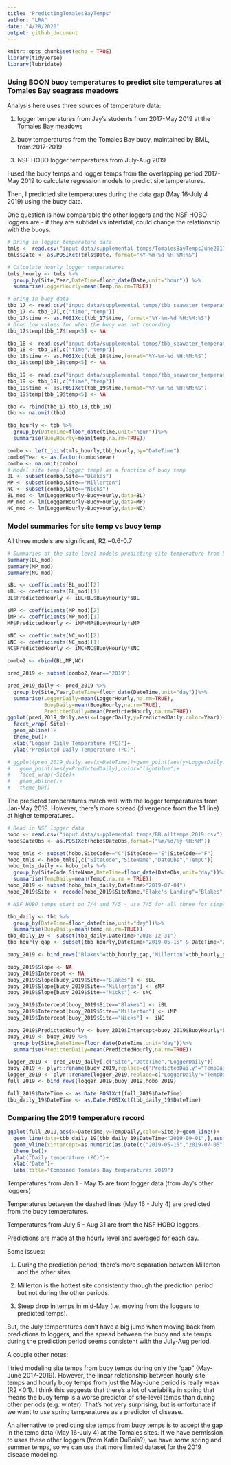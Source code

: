 ```yaml
---
title: "PredictingTomalesBayTemps"
author: "LRA"
date: "4/28/2020"
output: github_document
---
```


```r
knitr::opts_chunk$set(echo = TRUE)
library(tidyverse)
library(lubridate)

```

### Using BOON buoy temperatures to predict site temperatures at Tomales Bay seagrass meadows

Analysis here uses three sources of temperature data:

(1) logger temperatures from Jay's students from 2017-May 2019 at the Tomales Bay meadows

(2) buoy temperatures from the Tomales Bay buoy, maintained by BML, from 2017-2019

(3) NSF HOBO logger temperatures from July-Aug 2019

I used the buoy temps and logger temps from the overlapping period 2017-May 2019 to calculate regression models to predict site temperatures.

Then, I predicted site temperatures during the data gap (May 16-July 4 2019) using the buoy data.

One question is how comparable the other loggers and the NSF HOBO loggers are - if they are subtidal vs intertidal, could change the relationship with the buoys.

```r
# Bring in logger temperature data
tmls <- read.csv("input data/supplemental temps/TomalesBayTempsJune2017toApril2019.csv")
tmls$Date <- as.POSIXct(tmls$Date, format="%Y-%m-%d %H:%M:%S")

# Calculate hourly logger temperatures
tmls_hourly <- tmls %>%
  group_by(Site,Year,DateTime=floor_date(Date,unit="hour")) %>%
  summarise(LoggerHourly=mean(Temp,na.rm=TRUE))

# Bring in buoy data
tbb_17 <- read.csv("input data/supplemental temps/tbb_seawater_temperature_2017_hourly.csv",col.names=c("","time","","temp"))
tbb_17 <- tbb_17[,c("time","temp")]
tbb_17$time <- as.POSIXct(tbb_17$time, format="%Y-%m-%d %H:%M:%S")
# Drop low values for when the buoy was not recording
tbb_17$temp[tbb_17$temp<5] <- NA

tbb_18 <- read.csv("input data/supplemental temps/tbb_seawater_temperature_2018_hourly.csv",col.names = c("","time","","temp"))
tbb_18 <- tbb_18[,c("time","temp")]
tbb_18$time <- as.POSIXct(tbb_18$time,format="%Y-%m-%d %H:%M:%S")
tbb_18$temp[tbb_18$temp<5] <- NA

tbb_19 <- read.csv("input data/supplemental temps/tbb_seawater_temperature_2019_hourly.csv",col.names = c("","time","","temp"))
tbb_19 <- tbb_19[,c("time","temp")]
tbb_19$time <- as.POSIXct(tbb_19$time,format="%Y-%m-%d %H:%M:%S")
tbb_19$temp[tbb_19$temp<5] <- NA

tbb <- rbind(tbb_17,tbb_18,tbb_19)
tbb <- na.omit(tbb)

tbb_hourly <- tbb %>%
  group_by(DateTime=floor_date(time,unit="hour"))%>%
  summarise(BuoyHourly=mean(temp,na.rm=TRUE))

combo <- left_join(tmls_hourly,tbb_hourly,by="DateTime")
combo$Year <- as.factor(combo$Year)
combo <- na.omit(combo)
# Model site temp (logger temp) as a function of buoy temp
BL <- subset(combo,Site=="Blakes")
MP <- subset(combo,Site=="Millerton")
NC <- subset(combo,Site=="Nicks")
BL_mod <- lm(LoggerHourly~BuoyHourly,data=BL)
MP_mod <- lm(LoggerHourly~BuoyHourly,data=MP)
NC_mod <- lm(LoggerHourly~BuoyHourly,data=NC)
```

### Model summaries for site temp vs buoy temp

All three models are significant, R2 ~0.6-0.7

```r
# Summaries of the site level models predicting site temperature from buoy temperature
summary(BL_mod)
summary(MP_mod)
summary(NC_mod)
```

```r
sBL <- coefficients(BL_mod)[2]
iBL <- coefficients(BL_mod)[1]
BL$PredictedHourly <- iBL+BL$BuoyHourly*sBL

sMP <- coefficients(MP_mod)[2]
iMP <- coefficients(MP_mod)[1]
MP$PredictedHourly <- iMP+MP$BuoyHourly*sMP

sNC <- coefficients(NC_mod)[2]
iNC <- coefficients(NC_mod)[1]
NC$PredictedHourly <- iNC+NC$BuoyHourly*sNC

combo2 <- rbind(BL,MP,NC)

pred_2019 <- subset(combo2,Year=="2019")

pred_2019_daily <- pred_2019 %>%
  group_by(Site,Year,DateTime=floor_date(DateTime,unit="day"))%>%
  summarise(LoggerDaily=mean(LoggerHourly,na.rm=TRUE),
            BuoyDaily=mean(BuoyHourly,na.rm=TRUE),
            PredictedDaily=mean(PredictedHourly,na.rm=TRUE))
ggplot(pred_2019_daily,aes(x=LoggerDaily,y=PredictedDaily,color=Year))+geom_point()+
  facet_wrap(~Site)+
  geom_abline()+
  theme_bw()+
  xlab("Logger Daily Temperature (ºC)")+
  ylab("Predicted Daily Temperature (ºC)")

# ggplot(pred_2019_daily,aes(x=DateTime))+geom_point(aes(y=LoggerDaily),color="darkblue")+
#   geom_point(aes(y=PredictedDaily),color="lightblue")+
#   facet_wrap(~Site)+
#   geom_abline()+
#   theme_bw()
```

The predicted temperatures match well with the logger temperatures from Jan-May 2019. However, there's more spread (divergence from the 1:1 line) at higher temperatures.

```r
# Read in NSF logger data
hobo <- read.csv("input data/supplemental temps/BB.alltemps.2019.csv")
hobo$DateObs <- as.POSIXct(hobo$DateObs,format=("%m/%d/%y %H:%M"))

hobo_tmls <- subset(hobo,SiteCode=="C"|SiteCode=="E"|SiteCode=="F")
hobo_tmls <- hobo_tmls[,c("SiteCode","SiteName","DateObs","TempC")]
hobo_tmls_daily <- hobo_tmls %>%
  group_by(SiteCode,SiteName,DateTime=floor_date(DateObs,unit="day"))%>%
  summarise(TempDaily=mean(TempC,na.rm = TRUE))
hobo_2019 <- subset(hobo_tmls_daily,DateTime>"2019-07-04")
hobo_2019$Site <- recode(hobo_2019$SiteName,"Blake's Landing"="Blakes","Millerton Point"="Millerton","Nick's Cove"="Nicks")

# NSF HOBO temps start on 7/4 and 7/5 - use 7/5 for all three for simplicity

tbb_daily <- tbb %>%
  group_by(DateTime=floor_date(time,unit="day"))%>%
  summarise(BuoyDaily=mean(temp,na.rm=TRUE))
tbb_daily_19 <- subset(tbb_daily,DateTime>"2018-12-31")
tbb_hourly_gap <- subset(tbb_hourly,DateTime>"2019-05-15" & DateTime<"2019-07-05")

buoy_2019 <- bind_rows("Blakes"=tbb_hourly_gap,"Millerton"=tbb_hourly_gap,"Nicks"=tbb_hourly_gap,.id="Site")

buoy_2019$Slope <- NA
buoy_2019$Intercept <- NA
buoy_2019$Slope[buoy_2019$Site=="Blakes"] <- sBL
buoy_2019$Slope[buoy_2019$Site=="Millerton"] <- sMP
buoy_2019$Slope[buoy_2019$Site=="Nicks"] <- sNC

buoy_2019$Intercept[buoy_2019$Site=="Blakes"] <- iBL
buoy_2019$Intercept[buoy_2019$Site=="Millerton"] <- iMP
buoy_2019$Intercept[buoy_2019$Site=="Nicks"] <- iNC

buoy_2019$PredictedHourly <- buoy_2019$Intercept+buoy_2019$BuoyHourly*buoy_2019$Slope
buoy_2019 <- buoy_2019 %>%
  group_by(Site,DateTime=floor_date(DateTime,unit="day"))%>%
  summarise(PredictedDaily=mean(PredictedHourly,na.rm=TRUE))

logger_2019 <- pred_2019_daily[,c("Site","DateTime","LoggerDaily")]
buoy_2019 <- plyr::rename(buoy_2019,replace=c("PredictedDaily"="TempDaily"))
logger_2019 <- plyr::rename(logger_2019,replace=c("LoggerDaily"="TempDaily"))
full_2019 <- bind_rows(logger_2019,buoy_2019,hobo_2019)

full_2019$DateTime <- as.Date.POSIXct(full_2019$DateTime)
tbb_daily_19$DateTime <- as.Date.POSIXct(tbb_daily_19$DateTime)
```

### Comparing the 2019 temperature record

```r
ggplot(full_2019,aes(x=DateTime,y=TempDaily,color=Site))+geom_line()+
  geom_line(data=tbb_daily_19[tbb_daily_19$DateTime<"2019-09-01",],aes(x=DateTime,y=BuoyDaily,color="TB buoy"))+
  geom_vline(xintercept=as.numeric(as.Date(c("2019-05-15","2019-07-05"))),linetype=4)+
  theme_bw()+
  ylab("Daily temperature (ºC)")+
  xlab("Date")+
  labs(title="Combined Tomales Bay temperatures 2019")
```

Temperatures from Jan 1 - May 15 are from logger data (from Jay's other loggers)

Temperatures between the dashed lines (May 16 - July 4) are predicted from the buoy temperatures.

Temperatures from July 5 - Aug 31 are from the NSF HOBO loggers.

Predictions are made at the hourly level and averaged for each day.

Some issues: 

(1) During the prediction period, there's more separation between Millerton and the other sites. 

(2) Millerton is the hottest site consistently through the prediction period but not during the other periods. 

(3) Steep drop in temps in mid-May (i.e. moving from the loggers to predicted temps).

But, the July temperatures don't have a big jump when moving back from predictions to loggers, and the spread between the buoy and site temps during the prediction period seems consistent with the July-Aug period.

A couple other notes:

I tried modeling site temps from buoy temps during only the "gap" (May-June 2017-2019). However, the linear relationship between hourly site temps and hourly buoy temps from just the May-June period is really weak (R2 <0.1). I think this suggests that there's a lot of variability in spring that means the buoy temp is a worse predictor of site-level temps than during other periods (e.g. winter). That's not very surprising, but is unfortunate if we want to use spring temperatures as a predictor of disease.

An alternative to predicting site temps from buoy temps is to accept the gap in the temp data (May 16-July 4) at the Tomales sites. If we have permission to uses these other loggers (from Katie DuBois?), we have _some_ spring and summer temps, so we can use that more limited dataset for the 2019 disease modeling. 